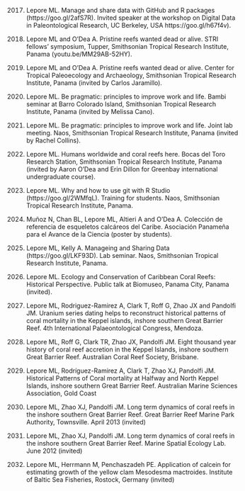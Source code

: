 2017. Lepore ML. Manage and share data with GitHub and R packages (https://goo.gl/2afS7R). Invited speaker at the workshop on Digital Data in Paleontological Research, UC Berkeley, USA https://goo.gl/h67f4v).

2017. Lepore ML and O’Dea A. Pristine reefs wanted dead or alive. STRI fellows’ symposium, Tupper, Smithsonian Tropical Research Institute, Panama (youtu.be/MM29AB-52HY).

2017. Lepore ML and O’Dea A. Pristine reefs wanted dead or alive. Center for Tropical Paleoecology and Archaeology, Smithsonian Tropical Research Institute, Panama (invited by Carlos Jaramillo).

2017. Lepore ML. Be pragmatic: principles to improve work and life. Bambi seminar at Barro Colorado Island, Smithsonian Tropical Research Institute, Panama (invited by Melissa Cano).

2017. Lepore ML. Be pragmatic: principles to improve work and life. Joint lab meeting. Naos, Smithsonian Tropical Research Institute, Panama (invited by Rachel Collins).

2016. Lepore ML. Humans worldwide and coral reefs here. Bocas del Toro Research Station, Smithsonian Tropical Research Institute, Panama (invited by Aaron O’Dea and Erin Dillon for Greenbay international undergraduate course).

2016. Lepore ML. Why and how to use git with R Studio (https://goo.gl/2WMfqL). Training for students. Naos, Smithsonian Tropical Research Institute, Panama.

2016. Muñoz N, Chan BL, Lepore ML, Altieri A and O’Dea A. Colección de referencia de esqueletos calcáreos del Caribe. Asociación Panameña para el Avance de la Ciencia (poster by students).

2016. Lepore ML, Kelly A. Manageing and Sharing Data (https://goo.gl/LKF93D). Lab seminar. Naos, Smithsonian Tropical Research Institute, Panama.

2016. Lepore ML. Ecology and Conservation of Caribbean Coral Reefs: Historical Perspective. Public talk at Biomuseo, Panama City, Panama (invited).

2014. Lepore ML, Rodriguez-Ramirez A, Clark T, Roff G, Zhao JX and Pandolfi JM. Uranium series dating helps to reconstruct historical patterns of coral mortality in the Keppel islands, inshore southern Great Barrier Reef. 4th International Palaeontological Congress, Mendoza.

2014. Lepore ML, Roff G, Clark TR, Zhao JX, Pandolfi JM. Eight thousand year history of coral reef accretion in the Keppel Islands, inshore southern Great Barrier Reef. Australian Coral Reef Society, Brisbane.

2013. Lepore ML, Rodríguez-Ramirez A, Clark T, Zhao XJ, Pandolfi JM. Historical Patterns of Coral mortality at Halfway and North Keppel Islands, inshore southern Great Barrier Reef. Australian Marine Sciences Association, Gold Coast

2013. Lepore ML, Zhao XJ, Pandolfi JM. Long term dynamics of coral reefs in the inshore southern Great Barrier Reef. Great Barrier Reef Marine Park Authority, Townsville. April 2013 (invited)

2012. Lepore ML, Zhao XJ, Pandolfi JM. Long term dynamics of coral reefs in the inshore southern Great Barrier Reef. Marine Spatial Ecology Lab. June 2012 (invited)

2010. Lepore ML, Herrmann M, Penchaszadeh PE. Application of calcein for estimating growth of the yellow clam Mesodesma mactroides. Institute of Baltic Sea Fisheries, Rostock, Germany (invited)
